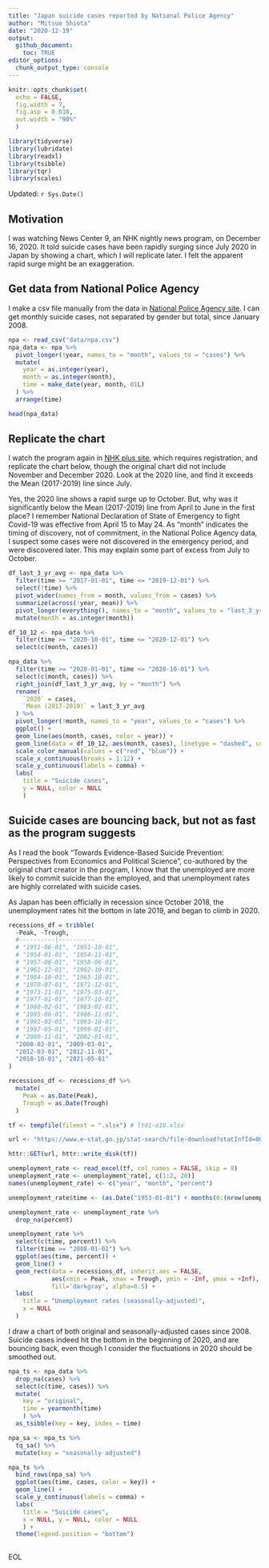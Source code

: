 ```yaml
---
title: "Japan suicide cases reported by National Police Agency"
author: "Mitsuo Shiota"
date: "2020-12-19"
output: 
  github_document:
    toc: TRUE
editor_options: 
  chunk_output_type: console
---
```


```r
knitr::opts_chunk$set(
  echo = FALSE,
  fig.width = 7,
  fig.asp = 0.618,
  out.width = "90%"
  )

library(tidyverse)
library(lubridate)
library(readxl)
library(tsibble)
library(tqr)
library(scales)
```

Updated: `r Sys.Date()`

## Motivation

I was watching News Center 9, an NHK nightly news program, on December 16, 2020. It told suicide cases have been rapidly surging since July 2020 in Japan by showing a chart, which I will replicate later. I felt the apparent rapid surge might be an exaggeration. 

## Get data from National Police Agency

I make a csv file manually from the data in [National Police Agency site](https://www.npa.go.jp/publications/statistics/safetylife/jisatsu.html). I can get monthly suicide cases, not separated by gender but total, since January 2008. 

```r
npa <- read_csv("data/npa.csv")
npa_data <- npa %>% 
  pivot_longer(!year, names_to = "month", values_to = "cases") %>% 
  mutate(
    year = as.integer(year),
    month = as.integer(month),
    time = make_date(year, month, 01L)
  ) %>% 
  arrange(time)

head(npa_data)
```

## Replicate the chart

I watch the program again in [NHK plus site](https://plus.nhk.jp/), which requires registration, and replicate the chart below, though the original chart did not include November and December 2020. Look at the 2020 line, and find it exceeds the Mean (2017-2019) line since July.

Yes, the 2020 line shows a rapid surge up to October. But, why was it significantly below the Mean (2017-2019) line from April to June in the first place? I remember National Declaration of State of Emergency to fight Covid-19 was effective from April 15 to May 24. As "month" indicates the timing of discovery, not of commitment, in the National Police Agency data, I suspect some cases were not discovered in the emergency period, and were discovered later. This may explain some part of excess from July to October.

```r
df_last_3_yr_avg <- npa_data %>% 
  filter(time >= "2017-01-01", time <= "2019-12-01") %>% 
  select(!time) %>% 
  pivot_wider(names_from = month, values_from = cases) %>% 
  summarize(across(!year, mean)) %>% 
  pivot_longer(everything(), names_to = "month", values_to = "last_3_yr_avg") %>% 
  mutate(month = as.integer(month))

df_10_12 <- npa_data %>% 
  filter(time >= "2020-10-01", time <= "2020-12-01") %>% 
  select(c(month, cases))

npa_data %>% 
  filter(time >= "2020-01-01", time <= "2020-10-01") %>% 
  select(c(month, cases)) %>% 
  right_join(df_last_3_yr_avg, by = "month") %>% 
  rename(
    `2020` = cases,
    `Mean (2017-2019)` = last_3_yr_avg
  ) %>% 
  pivot_longer(!month, names_to = "year", values_to = "cases") %>% 
  ggplot() +
  geom_line(aes(month, cases, color = year)) +
  geom_line(data = df_10_12, aes(month, cases), linetype = "dashed", color = "red") +
  scale_color_manual(values = c("red", "blue")) +
  scale_x_continuous(breaks = 1:12) +
  scale_y_continuous(labels = comma) +
  labs(
    title = "Suicide cases",
    y = NULL, color = NULL
    )
```

## Suicide cases are bouncing back, but not as fast as the program suggests

As I read the book "Towards Evidence-Based Suicide Prevention: Perspectives from Economics and Political Science", co-authored by the original chart creator in the program, I know that the unemployed are more likely to commit suicide than the employed, and that unemployment rates are highly correlated with suicide cases.

As Japan has been officially in recession since October 2018, the unemployment rates hit the bottom in late 2019, and began to climb in 2020.

```r
recessions_df = tribble(
  ~Peak, ~Trough,
  #----------|----------
  # "1951-06-01", "1951-10-01",
  # "1954-01-01", "1954-11-01",
  # "1957-06-01", "1958-06-01",
  # "1961-12-01", "1962-10-01",
  # "1964-10-01", "1965-10-01",
  # "1970-07-01", "1971-12-01",
  # "1973-11-01", "1975-03-01",
  # "1977-01-01", "1977-10-01",
  # "1980-02-01", "1983-02-01",
  # "1985-06-01", "1986-11-01",
  # "1991-02-01", "1993-10-01",
  # "1997-05-01", "1999-01-01",
  # "2000-11-01", "2002-01-01",
  "2008-02-01", "2009-03-01",
  "2012-03-01", "2012-11-01",
  "2018-10-01", "2021-05-01"
)

recessions_df <- recessions_df %>% 
  mutate(
    Peak = as.Date(Peak),
    Trough = as.Date(Trough)
  )

```


```r
tf <- tempfile(fileext = ".xlsx") # lt01-a10.xlsx

url <- "https://www.e-stat.go.jp/stat-search/file-download?statInfId=000031831358&fileKind=0"

httr::GET(url, httr::write_disk(tf))

unemployment_rate <- read_excel(tf, col_names = FALSE, skip = 9)
unemployment_rate <- unemployment_rate[, c(1:2, 20)]
names(unemployment_rate) <- c("year", "month", "percent")

unemployment_rate$time <- (as.Date("1953-01-01") + months(0:(nrow(unemployment_rate) - 1)))

unemployment_rate <- unemployment_rate %>% 
  drop_na(percent)

unemployment_rate %>% 
  select(c(time, percent)) %>% 
  filter(time >= "2008-01-01") %>% 
  ggplot(aes(time, percent)) +
  geom_line() +
  geom_rect(data = recessions_df, inherit.aes = FALSE,
            aes(xmin = Peak, xmax = Trough, ymin = -Inf, ymax = +Inf),
            fill='darkgray', alpha=0.5) +
  labs(
    title = "Unemployment rates (seasonally-adjusted)",
    x = NULL
  )

```


I draw a chart of both original and seasonally-adjusted cases since 2008. Suicide cases indeed hit the bottom in the beginning of 2020, and are bouncing back, even though I consider the fluctuations in 2020 should be smoothed out.

```r
npa_ts <- npa_data %>% 
  drop_na(cases) %>% 
  select(c(time, cases)) %>% 
  mutate(
    key = "original",
    time = yearmonth(time)
    ) %>% 
  as_tsibble(key = key, index = time)

npa_sa <- npa_ts %>% 
  tq_sa() %>% 
  mutate(key = "seasonally adjusted")

npa_ts %>% 
  bind_rows(npa_sa) %>% 
  ggplot(aes(time, cases, color = key)) +
  geom_line() +
  scale_y_continuous(labels = comma) +
  labs(
    title = "Suicide cases",
    x = NULL, y = NULL, color = NULL
    ) +
  theme(legend.position = "bottom")
  
```

EOL